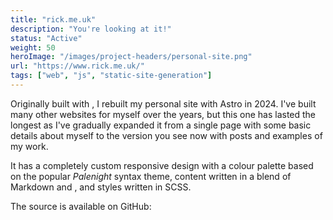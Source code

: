 ```yaml
---
title: "rick.me.uk"
description: "You're looking at it!"
status: "Active"
weight: 50
heroImage: "/images/project-headers/personal-site.png"
url: "https://www.rick.me.uk/"
tags: ["web", "js", "static-site-generation"]
---
```


Originally built with <ExternalLink url="https://gohugo.io/" label="Hugo" />, I rebuilt my personal site with <ExternalLink url="https://astro.build/">Astro</ExternalLink> in 2024. I've built many other websites for myself over the years, but this one has lasted the longest as I've gradually expanded it from a single page with some basic details about myself to the version you see now with posts and examples of my work.

It has a completely custom responsive design with a colour palette based on the popular _Palenight_ syntax theme, content written in a blend of Markdown and <ExternalLink url="https://mdxjs.com/" label="MDX" />, and styles written in <ExternalLink url="https://sass-lang.com/">SCSS</ExternalLink>.

The source is available on GitHub:

<OpenGraphSummary url="https://github.com/Riari/rick.me.uk" />